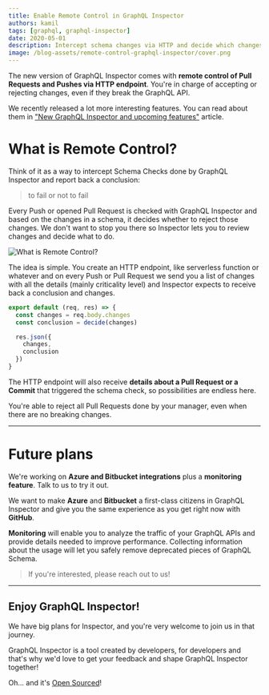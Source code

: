 ```yaml
---
title: Enable Remote Control in GraphQL Inspector
authors: kamil
tags: [graphql, graphql-inspector]
date: 2020-05-01
description: Intercept schema changes via HTTP and decide which changes are acceptable which are not and all of this through a serverless function.
image: /blog-assets/remote-control-graphql-inspector/cover.png
---
```


The new version of GraphQL Inspector comes with **remote control of Pull Requests and Pushes via HTTP endpoint**. You're in charge of accepting or rejecting changes, even if they break the GraphQL API.

We recently released a lot more interesting features. You can read about them in ["New GraphQL Inspector and upcoming features"](https://the-guild.dev/blog/new-graphql-inspector) article.

# What is Remote Control?

Think of it as a way to intercept Schema Checks done by GraphQL Inspector and report back a conclusion:

> to fail or not to fail

Every Push or opened Pull Request is checked with GraphQL Inspector and based on the changes in a schema, it decides whether to reject those changes. We don't want to stop you there so Inspector lets you to review changes and decide what to do.

![](/blog-assets/remote-control-graphql-inspector/remote-graph.png 'What is Remote Control?')

The idea is simple. You create an HTTP endpoint, like serverless function or whatever and on every Push or Pull Request we send you a list of changes with all the details (mainly criticality level) and Inspector expects to receive back a conclusion and changes.

```javascript
export default (req, res) => {
  const changes = req.body.changes
  const conclusion = decide(changes)

  res.json({
    changes,
    conclusion
  })
}
```

The HTTP endpoint will also receive **details about a Pull Request or a Commit** that triggered the schema check, so possibilities are endless here.

You're able to reject all Pull Requests done by your manager, even when there are no breaking changes.

---

# Future plans

We're working on **Azure and Bitbucket integrations** plus a **monitoring feature**. Talk to us to try it out.

We want to make **Azure** and **Bitbucket** a first-class citizens in GraphQL Inspector and give you the same experience as you get right now with **GitHub**.

**Monitoring** will enable you to analyze the traffic of your GraphQL APIs and provide details needed to improve performance. Collecting information about the usage will let you safely remove deprecated pieces of GraphQL Schema.

> If you're interested, please reach out to us!

---

## Enjoy GraphQL Inspector!

We have big plans for Inspector, and you're very welcome to join us in that journey.

GraphQL Inspector is a tool created by developers, for developers and that's why we'd love to get your feedback and shape GraphQL Inspector together!

Oh... and it's [Open Sourced](https://github.com/kamilkisiela/graphql-inspector)!
